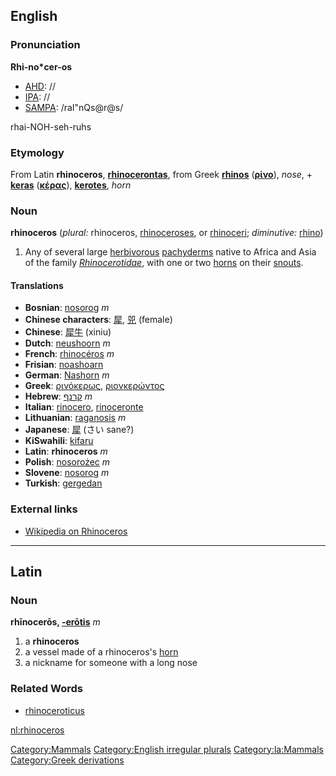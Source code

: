 ==English==
[[Category:Mammals]]
===Pronunciation===
'''Rhi-no*cer-os'''
*[[AHD]]: //
*[[IPA]]: //
*[[SAMPA]]: /raI"nQs@r@s/
rhai-NOH-seh-ruhs

===Etymology===

From Latin '''rhinoceros''', '''[[rhinocerontas]]''', from Greek '''[[rhinos]]''' ('''[[ρίνο]]'''), ''nose'', + '''[[keras]]''' ('''[[κέρας]]'''), '''[[kerotes]]''', ''horn''

===Noun===
'''rhinoceros''' (''plural:'' rhinoceros, [[rhinoceroses]], or [[rhinoceri]]; ''diminutive:'' [[rhino]])

# Any of several large [[herbivorous]] [[pachyderm]]s native to Africa and Asia of the family ''[[Rhinocerotidae]]'', with one or two [[horn]]s on their [[snout]]s.

====Translations====
*'''Bosnian''': [[nosorog]] ''m''
*'''Chinese characters''': [[犀]], [[兕]] (female)
*'''Chinese''': [[犀牛]] (xiniu)
*'''Dutch''': [[neushoorn]] ''m''
*'''French''': [[rhinocéros]] ''m''
*'''Frisian''': [[noashoarn]]
*'''German''': [[Nashorn]] ''m''
*'''Greek''': [[ρινόκερως]], [[ριονκερώντος]]
*'''Hebrew''': [[קרנף]] ''m''
*'''Italian''': [[rinocero]], [[rinoceronte]]
*'''Lithuanian''': [[raganosis]] ''m''
*'''Japanese''': [[犀]] (さい sane?)
*'''KiSwahili''': [[kifaru]]
*'''Latin''': '''rhinoceros''' ''m''
*'''Polish''': [[nosorożec]] ''m''
*'''Slovene''': [[nosorog]] ''m''
*'''Turkish''': [[gergedan]]

===External links===
*[[wikipedia:en:Rhinoceros|Wikipedia on Rhinoceros]]

[[Category:English irregular plurals]]

----

==Latin==
[[Category:la:Mammals]]
===Noun===
'''rhīnocerōs, [[Wiktionary Appendix:Latin third declension|-erōtis]]''' ''m''

#a '''rhinoceros'''
#a vessel made of a rhinoceros's [[horn]]
#a nickname for someone with a long nose
===Related Words===
*[[rhinoceroticus]]
[[Category:Greek derivations]]

[[nl:rhinoceros]]